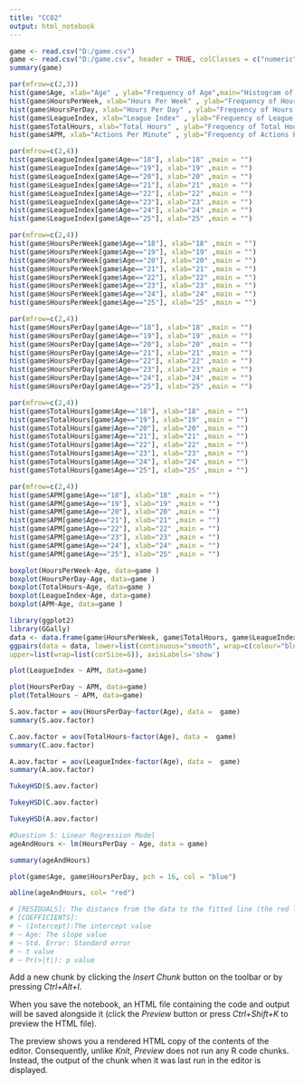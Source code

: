 ---
title: "CC02"
output: html_notebook
---

```{r}
game <- read.csv("D:/game.csv")
game <- read.csv("D:/game.csv", header = TRUE, colClasses = c("numeric", "numeric", "numeric", "numeric", "numeric", "numeric"), fileEncoding='UTF-8-BOM')
summary(game)
```

```{r}
par(mfrow=c(2,3))
hist(game$Age, xlab="Age" , ylab="Frequency of Age",main="Histogram of Age")
hist(game$HoursPerWeek, xlab="Hours Per Week" , ylab="Frequency of Hours Per Week",main="Histogram of Hours Per Week")
hist(game$HoursPerDay, xlab="Hours Per Day" , ylab="Frequency of Hours Per day",main="Histogram of Hours Per Day")
hist(game$LeagueIndex, xlab="League Index" , ylab="Frequency of League Index",main="Histogram of League Index")
hist(game$TotalHours, xlab="Total Hours" , ylab="Frequency of Total Hours",main="Histogram of Total Hours",breaks=seq(10,9000,by=10))
hist(game$APM, xlab="Actions Per Minute" , ylab="Frequency of Actions Per Minute",main="Histogram of Actions Per Minute")
```

```{r}
par(mfrow=c(2,4))
hist(game$LeagueIndex[game$Age=="18"], xlab="18" ,main = "")
hist(game$LeagueIndex[game$Age=="19"], xlab="19" ,main = "")
hist(game$LeagueIndex[game$Age=="20"], xlab="20" ,main = "")
hist(game$LeagueIndex[game$Age=="21"], xlab="21" ,main = "")
hist(game$LeagueIndex[game$Age=="22"], xlab="22" ,main = "")
hist(game$LeagueIndex[game$Age=="23"], xlab="23" ,main = "")
hist(game$LeagueIndex[game$Age=="24"], xlab="24" ,main = "")
hist(game$LeagueIndex[game$Age=="25"], xlab="25" ,main = "")
```

```{r}
par(mfrow=c(2,4))
hist(game$HoursPerWeek[game$Age=="18"], xlab="18" ,main = "")
hist(game$HoursPerWeek[game$Age=="19"], xlab="19" ,main = "")
hist(game$HoursPerWeek[game$Age=="20"], xlab="20" ,main = "")
hist(game$HoursPerWeek[game$Age=="21"], xlab="21" ,main = "")
hist(game$HoursPerWeek[game$Age=="22"], xlab="22" ,main = "")
hist(game$HoursPerWeek[game$Age=="23"], xlab="23" ,main = "")
hist(game$HoursPerWeek[game$Age=="24"], xlab="24" ,main = "")
hist(game$HoursPerWeek[game$Age=="25"], xlab="25" ,main = "")
```
```{r}
par(mfrow=c(2,4))
hist(game$HoursPerDay[game$Age=="18"], xlab="18" ,main = "")
hist(game$HoursPerDay[game$Age=="19"], xlab="19" ,main = "")
hist(game$HoursPerDay[game$Age=="20"], xlab="20" ,main = "")
hist(game$HoursPerDay[game$Age=="21"], xlab="21" ,main = "")
hist(game$HoursPerDay[game$Age=="22"], xlab="22" ,main = "")
hist(game$HoursPerDay[game$Age=="23"], xlab="23" ,main = "")
hist(game$HoursPerDay[game$Age=="24"], xlab="24" ,main = "")
hist(game$HoursPerDay[game$Age=="25"], xlab="25" ,main = "")
```

```{r}
par(mfrow=c(2,4))
hist(game$TotalHours[game$Age=="18"], xlab="18" ,main = "")
hist(game$TotalHours[game$Age=="19"], xlab="19" ,main = "")
hist(game$TotalHours[game$Age=="20"], xlab="20" ,main = "")
hist(game$TotalHours[game$Age=="21"], xlab="21" ,main = "")
hist(game$TotalHours[game$Age=="22"], xlab="22" ,main = "")
hist(game$TotalHours[game$Age=="23"], xlab="23" ,main = "")
hist(game$TotalHours[game$Age=="24"], xlab="24" ,main = "")
hist(game$TotalHours[game$Age=="25"], xlab="25" ,main = "")
```
```{r}
par(mfrow=c(2,4))
hist(game$APM[game$Age=="18"], xlab="18" ,main = "")
hist(game$APM[game$Age=="19"], xlab="19" ,main = "")
hist(game$APM[game$Age=="20"], xlab="20" ,main = "")
hist(game$APM[game$Age=="21"], xlab="21" ,main = "")
hist(game$APM[game$Age=="22"], xlab="22" ,main = "")
hist(game$APM[game$Age=="23"], xlab="23" ,main = "")
hist(game$APM[game$Age=="24"], xlab="24" ,main = "")
hist(game$APM[game$Age=="25"], xlab="25" ,main = "")
```

```{r}
boxplot(HoursPerWeek~Age, data=game )
boxplot(HoursPerDay~Age, data=game )
boxplot(TotalHours~Age, data=game )
boxplot(LeagueIndex~Age, data=game)
boxplot(APM~Age, data=game )
```
```{r}
library(ggplot2)
library(GGally)
data <- data.frame(game$HoursPerWeek, game$TotalHours, game$LeagueIndex)
ggpairs(data = data, lower=list(continuous="smooth", wrap=c(colour="blue")),
upper=list(wrap=list(corSize=6)), axisLabels='show')
```
```{r}
plot(LeagueIndex ~ APM, data=game)

plot(HoursPerDay ~ APM, data=game)
plot(TotalHours ~ APM, data=game)
```

```{r}
S.aov.factor = aov(HoursPerDay~factor(Age), data =  game)
summary(S.aov.factor)

```
```{r}
C.aov.factor = aov(TotalHours~factor(Age), data =  game)
summary(C.aov.factor)
```
```{r}
A.aov.factor = aov(LeagueIndex~factor(Age), data =  game)
summary(A.aov.factor)
```
```{r}
TukeyHSD(S.aov.factor)
```
```{r}
TukeyHSD(C.aov.factor)
```
```{r}
TukeyHSD(A.aov.factor)
```

```{r}
#Question 5: Linear Regression Model
ageAndHours <- lm(HoursPerDay ~ Age, data = game)

summary(ageAndHours)

plot(game$Age, game$HoursPerDay, pch = 16, col = "blue")

abline(ageAndHours, col= "red")

# [RESIDUALS]: The distance from the data to the fitted line (the red line)
# [COEFFICIENTS]:
# ~ (Intercept):The intercept value
# ~ Age: The slope value
# ~ Std. Error: Standard error
# ~ t value 
# ~ Pr(>|t|): p value
```



Add a new chunk by clicking the *Insert Chunk* button on the toolbar or by pressing *Ctrl+Alt+I*.

When you save the notebook, an HTML file containing the code and output will be saved alongside it (click the *Preview* button or press *Ctrl+Shift+K* to preview the HTML file).

The preview shows you a rendered HTML copy of the contents of the editor. Consequently, unlike *Knit*, *Preview* does not run any R code chunks. Instead, the output of the chunk when it was last run in the editor is displayed.
